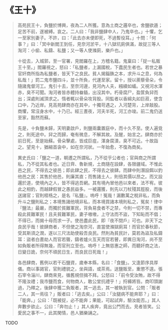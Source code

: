 # 《王十》

> 高苑民王十，負鹽於博興，夜為二人所獲。意為土商之邏卒也，舍鹽欲遁；足苦不前，遂被縛。哀之。二人曰：「我非鹽肆中人，乃鬼卒也。」十懼，乞一至家別妻子。不許，曰：「此去亦未便即死，不過暫役耳。」十問：「何事？」曰：「冥中新閻王到任，見奈河淤平，十八獄坑廁俱滿，故捉三等人淘河：小偷、私鑄、私鹽；又一等人使滌廁，樂戶也。」
>
> 十從去，入城郭，至一官署，見閻羅在上，方稽名籍。鬼稟曰：「捉一私販王十至。」閻羅視之，怒曰：「私鹽者，上漏國稅，下蠹民生者也。若世之暴官奸商所指為私鹽者，皆天下之良民。貧人揭錙銖之本，求升斗之息，何為私哉！」罰二鬼市鹽四斗，並十所負，代運至家。留十，授以蒺藜骨朵，令隨諸鬼督河工。鬼引十去，至奈河邊，見河內人夫，繦續如蟻。又視河水渾赤，臭不可聞。淘河者皆赤體持畚鍤，出沒其中。朽骨腐尸，盈筐負舁而出；深處則滅頂求之。惰者輒以骨朵攻背股。同監者以香綿丸如巨菽，使含口中，乃近岸。見高苑肆商亦在其中，十獨苛遇之，入河楚背，上岸敲股。商懼，常沒身水中，十乃已。經三晝夜，河夫半死，河工亦竣。前二鬼仍送至家，豁然而蘇。
>
> 先是，十負鹽未歸，天明妻啟戶，則鹽兩囊置庭中，而十久不至。使人遍覓之，則死途中。舁之而歸，奄有微息，不解其故。及醒，始言之。肆商亦於前日死，至是始蘇。骨朵擊處，皆成巨疽，渾身腐潰，臭不可近。十故詣之。望見十，猶縮首衾中，如在奈河狀。一年始愈，不復為商矣。
>
> 異史氏曰：「鹽之一道，朝遷之所謂私，乃不從乎公者也；官與商之所謂私，乃不從其私者也。近日齊、魯新規，土商隨在設肆，各限疆域。不惟此邑之民，不得去之彼邑；即此肆之民，不得去之彼肆。而肆中則潛設餌以釣他邑之民：其售於他邑，則廉其直；而售諸土人，則倍其價以昂之。而又設邏於道，使境內之人，皆不得逃吾網。其有境內冒他邑以來者，法不宥。彼此之相釣，而越肆假冒之愚民益多。一被邏獲，則先以刀杖殘其脛股，而後送諸官；官則桎梏之，是名『私鹽』。嗚呼！冤哉！漏數萬之稅非私，而負升斗之鹽則私之；本境售諸他境非私，而本境買諸本境則私之，冤矣！律中『鹽法』最嚴，而獨於貧難軍民，背負易食者不之禁，今則一切不禁，而專殺此貧難軍民！且夫貧難軍民，妻子嗷嗷，上守法而不盜，下知恥而不倡；不得已，而揭十母而求一子。使邑盡此民，即『夜不閉戶』可也。非天下之良民乎哉！彼肆商者，不但使之淘奈河，直當使滌獄廁耳！而官於春秋節，受其斯須之潤，遂以三尺法助使殺吾良民。然則為貧民計，莫若為盜及私鑄耳：盜者白晝劫人而官若聾，鑄者爐火亙天而官若瞽，即異日淘河，尚不至如負販者所得無幾，而官刑立至也。嗚呼！上無慈惠之師，而聽奸商之法，日變日詭，奈何不頑民日生，而良民日死哉！」
>
> 各邑肆商，舊例以若干石鹽資，歲奉本縣，名曰：「食鹽」。又逢節序具厚儀。商以事謁官，官則禮貌之，坐與語，或茶焉。送鹽販至，重懲不遑。張石宰令淄川，肆商來見，循舊規但揖不拜。公怒曰：「前令受汝賄，故不得不隆汝禮；我市鹽而食，何物商人，敢公堂抗禮乎！」捋褲將笞。商叩頭謝過，乃釋之，後肆中獲二負販者，其一逃去，其一被執到官。公問：「販者二人，其一焉往？」販者曰：「逃去矣。」公曰：「汝腿病不能奔耶？」曰：「能奔。」公曰：「既被捉，必不能奔；果能，可起試奔，驗汝能否。」其人奔數步欲止。公曰：「奔勿止！」其人疾奔，竟出公門而去。見者皆笑。公愛民之事不一，此其閑情，邑人猶樂誦之。

TODO
